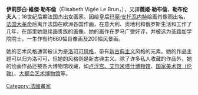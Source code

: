 {{Expand|time=2018-01-23}}
{{Infobox artist
| name        = 伊莉莎白·維傑·勒布倫
| image       = Self-portrait in a Straw Hat by Elisabeth-Louise Vigée-Lebrun.jpg
| caption     = 1782年的自画像
| birth_name   = Élisabeth Louise Vigée
| birth_date   = {{birth date|1755|4|16|df=y}}
| birth_place = {{flag|Kingdom of France}}[[巴黎|巴黎]]
| death_date   = {{death date and age|1842|3|30|1755|4|16|df=y}}
| death_place  = 巴黎
| nationality = 
| field       = [[绘画|绘画]]
| training    = 
| movement    = [[洛可可|洛可可]]、[[新古典主義|新古典主義]]
| works       = <!-- which ones are important? -->
}}

'''伊莉莎白·維傑·勒布倫'''（Élisabeth Vigée Le Brun，{{bd|1755年|4月16日|1842年|3月30日|catIdx="L勒"}}），又譯'''薇姬·勒布倫'''，'''勒布伦夫人'''；18世纪后期法国杰出女画家。因给皇后[[玛丽·安托瓦内特|玛丽·安托瓦内特]]绘画肖像而出名，[[法国大革命|法国大革命]]后离开法国在欧洲各国作画，在意大利、奥地利和俄罗斯生活和工作了几年，在那里她继续画贵族的画像。她的画作在罗马广受好评，并被选为圣路加学院院士。一生作有约660幅肖像画及200幅风景画。

她的艺术风格通常被认为是[[洛可可|洛可可风格]]，带有[[新古典主義|新古典主义]]风格的元素。她的作品主题可以归为洛可可，但她的风格则是新古典主义。除了许多私人收藏的作品外，她的绘画作品还被各大博物馆收藏，如[[卢浮宫|卢浮宫、]][[埃尔米塔日博物馆|艾尔米塔什博物馆]]、[[国家美术馆_(伦敦)|国家美术馆（伦敦）]]、[[大都會藝術博物館|大都会艺术博物馆]]等。

{{Authority control}}
{{France-artist-stub}}
{{DEFAULTSORT:Élisabeth Vigée Le Brun}}

[[Category:法國畫家|Category:法國畫家]]